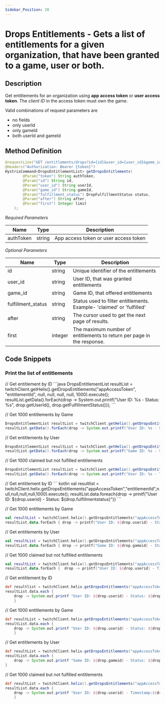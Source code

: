 ```yaml
---
Sidebar_Position: 20
---
```



# Drops Entitlements - Gets a list of entitlements for a given organization, that have been granted to a game, user or both.

## Description

Get entitlements for an organization 
using **app access token** or **user access token**.
The *client ID* in the access token must own
the game.

Valid combinations of request parameters are 
- no fields
- only userId
- only gameId
- both userId and gameId

## Method Definition
```java
@requestLine("GET /entitlements/drops?id={id}&user_id={user_id}&game_id={game_id}&fulfillment_status={fulfillment_status}&after={after}&first={first}")
@Headers("Authorization: Bearer {token}")
HystrixCommand<DropsEntitlementList> getDropsEntitlements(
        @Param("token") String authToken,
        @Param("id") String id,
        @Param("user_id") String userId,
        @Param("game_id") String gameId,
        @Param("fulfillment_status") DropFulfillmentStatus status,
        @Param("after") String after,
        @Param("first") Integer limit
    );
```
*Required Parameters*

| Name      | Type        | Description      |
|   --------------| ----------- | ----------------|
| authToken       | string       | App access token or user access token|

*Optional Parameters*

| Name   |  Type     | Description    |
| ------ | ----------| ---------------|
| id     | string    | Unique identifier of the entitlements
| user_id| string    |  User ID, that was granted entitlements
| game_id| string    | Game ID, that offered entitlements
|fulfillment_status | string | Status used to filter entitlements. Example- 'claimed' or 'fulfilled'
|after   | string    | The cursor used to get the next page of results.
|first   | integer   | The maximum number of entitlements to return per page in the response.


## Code Snippets

### Print the list of entitlements 

<Tabs groupId="code">


<TabItem value="java" label="Java">
// Get entitlement by ID
```java
DropsEntitlementList resultList = twitchClient.getHelix().getDropsEntitlements("appAccessToken", "entitlementId", null, null, null, null, 1000).execute();
resultList.getData().forEach(drop -> System.out.printf("User ID: %s - Status: %s", drop.getUserId(), drop.getFulfillmentStatus()));
```

// Get 1000 entitlements by Game
```java
DropsEntitlementList resultList = twitchClient.getHelix().getDropsEntitlements("appAccessToken", null, null, "gameId", null, null, 1000).execute();
resultList.getData().forEach(drop -> System.out.printf("User ID: %s - Status: %s", drop.getUserId(), drop.getFulfillmentStatus()));
```

// Get entitlements by User
```java
DropsEntitlementList resultList = twitchClient.getHelix().getDropsEntitlements("appAccessToken", null, "userId", null, null, null, 1000).execute();
resultList.getData().forEach(drop -> System.out.printf("Game ID: %s - Status: %s", drop.getGameId(), drop.getFulfillmentStatus()));
```

// Get 1000 claimed but not fulfilled entitlements
```java
DropsEntitlementList resultList = twitchClient.getHelix().getDropsEntitlements("appAccessToken", null, null, null, DropFulfillmentStatus.CLAIMED, null, 1000).execute();
resultList.getData().forEach(drop -> System.out.printf("User ID: %s - Timestamp: %s", drop.getUserId(), drop.getUpdatedAt()));
```
</TabItem>
<TabItem value="kotlin" label="Kotlin">
// Get entitlement by ID
``` kotlin
val resultlist = twitchClient.helix.getDropsEntitlements("appAccessToken","entitlementId",null,null,null,null,1000).execute();
resultList.data.foreach{drop -> printf("User ID: ${drop.userid} - Status: ${drop.fulfillmentstatus}")}
```

// Get 1000 entitlements by Game
```kotlin
val resultList = twitchClient.helix().getDropsEntitlements("appAccessToken", null, null, "gameId", null, null, 1000).execute();
resultList.data.forEach { drop -> printf("User ID: ${drop.userid} - Status: ${drop.fulfillmentstatus}")}
```

// Get entitlements by User
```kotlin
val resultList = twitchClient.helix().getDropsEntitlements("appAccessToken", null, "userId", null, null, null, 1000).execute();
resultList.data.forEach { drop -> printf("Game ID: ${drop.gameid} - Status: ${drop.fulfillmentstatus}")}
```

// Get 1000 claimed but not fulfilled entitlements
```kotlin
val resultList = twitchClient.helix().getDropsEntitlements("appAccessToken", null, null, null, DropFulfillmentStatus.CLAIMED, null, 1000).execute();
resultList.data.forEach {  drop -> printf("User ID: ${drop.userid} - Timestamp:${drop.updateat}")}
```
</TabItem>
<TabItem value="groovy" label="Groovy">

// Get entitlement by ID
``` groovy
def resultlist = twitchClient.helix.getDropsEntitlements("appAccessToken","entitlementId",null,null,null,null,1000).execute();
resultList.data.each {
    drop -> System.out.printf "User ID: ${drop.userid} - Status: ${drop.fulfillmentstatus}" 
    }
```

// Get 1000 entitlements by Game
```groovy
def resultList = twitchClient.helix.getDropsEntitlements("appAccessToken", null, null, "gameId", null, null, 1000).execute();
resultList.data.each { 
    drop -> System.out.printf "User ID: ${drop.userid} - Status: ${drop.fulfillmentstatus}"
    }
```

// Get entitlements by User
```groovy
def resultList = twitchClient.helix.getDropsEntitlements("appAccessToken", null, "userId", null, null, null, 1000).execute();
resultList.data.each {
    drop -> System.out.printf "Game ID: ${drop.gameid} - Status: ${drop.fulfillmentstatus}"
}
```

// Get 1000 claimed but not fulfilled entitlements
```groovy
def resultList = twitchClient.helix().getDropsEntitlements("appAccessToken", null, null, null, DropFulfillmentStatus.CLAIMED, null, 1000).execute();
resultList.data.each {
    drop -> System.out.printf "User ID: ${drop.userid} - Timestamp:${drop.updateat}"
    }
```
</TabItem>
</Tabs>

